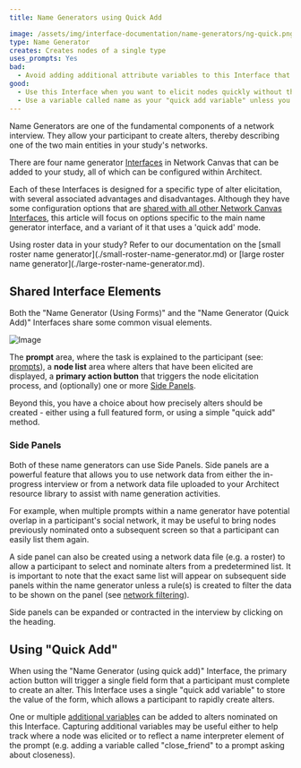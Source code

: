 ```yaml
---
title: Name Generators using Quick Add

image: /assets/img/interface-documentation/name-generators/ng-quick.png
type: Name Generator
creates: Creates nodes of a single type
uses_prompts: Yes
bad:
  - Avoid adding additional attribute variables to this Interface that could more accurately be collected elsewhere.
good:
  - Use this Interface when you want to elicit nodes quickly without the burden of collecting other attribute data at the same time.
  - Use a variable called name as your "quick add variable" unless you have a good reason to use another. Keep in mind that Network Canvas will label nodes using this variable throughout the interview.
---
```


Name Generators are one of the fundamental components of a network interview. They allow your participant to create alters, thereby describing one of the two main entities in your study's networks.

There are four name generator [Interfaces](../_key-concepts/interfaces.md) in Network Canvas that can be added to your study, all of which can be configured within Architect.

<StandAloneImage
  src="/documentation/assets/img/interface-documentation/name-generators/add-screen.png"
  content="Available Name Generator interfaces in Architect"
/>

Each of these Interfaces is designed for a specific type of alter elicitation, with several associated advantages and disadvantages. Although they have some configuration options that are [shared with all other Network Canvas Interfaces](./shared.md), this article will focus on options specific to the main name generator interface, and a variant of it that uses a 'quick add' mode.

<TipBox>
  Using roster data in your study? Refer to our documentation on the [small
  roster name generator](./small-roster-name-generator.md) or [large roster name
  generator](./large-roster-name-generator.md).
</TipBox>

## Shared Interface Elements

Both the "Name Generator (Using Forms)" and the "Name Generator (Quick Add)" Interfaces share some common visual elements.

![Image](/documentation/assets/img/interface-documentation/name-generators/preview.png)

The **prompt** area, where the task is explained to the participant (see: [prompts](../_key-concepts/prompts.md)), a **node list** area where alters that have been elicited are displayed, a **primary action button** that triggers the node elicitation process, and (optionally) one or more [Side Panels](#side-panels).

Beyond this, you have a choice about how precisely alters should be created - either using a full featured form, or using a simple "quick add" method.

### Side Panels

Both of these name generators can use Side Panels. Side panels are a powerful feature that allows you to use network data from either the in-progress interview or from a network data file uploaded to your Architect resource library to assist with name generation activities.

For example, when multiple prompts within a name generator have potential overlap in a participant's social network, it may be useful to bring nodes previously nominated onto a subsequent screen so that a participant can easily list them again.

<StandAloneImage
  src="/documentation/assets/img/interface-documentation/name-generators/side-panel.png"
  content="Configuring a side panel"
/>

A side panel can also be created using a network data file (e.g. a roster) to allow a participant to select and nominate alters from a predetermined list. It is important to note that the exact same list will appear on subsequent side panels within the name generator unless a rule(s) is created to filter the data to be shown on the panel (see [network filtering](../_key-concepts/network-filtering.md)).

Side panels can be expanded or contracted in the interview by clicking on the heading.

## Using "Quick Add"

When using the "Name Generator (using quick add)" Interface, the primary action button will trigger a single field form that a participant must complete to create an alter. This Interface uses a single "quick add variable" to store the value of the form, which allows a participant to rapidly create alters.

<StandAloneImage
  src="/documentation/assets/img/interface-documentation/name-generators/ng-quick.png"
  content="A quick add name generator"
/>

One or multiple [additional variables](../_key-concepts/additional-variables.md) can be added to alters nominated on this Interface. Capturing additional variables may be useful either to help track where a node was elicited or to reflect a name interpreter element of the prompt (e.g. adding a variable called "close_friend" to a prompt asking about closeness).
